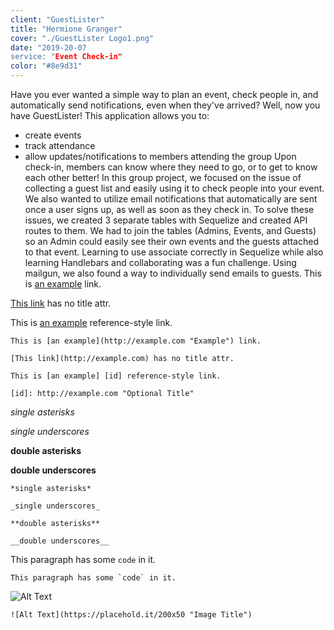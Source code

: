 ```yaml
---
client: "GuestLister"
title: "Hermione Granger"
cover: "./GuestLister Logo1.png"
date: "2019-20-07
service: "Event Check-in"
color: "#8e9d31"
---
```


Have you ever wanted a simple way to plan an event, check people in, and automatically send notifications, even when they've arrived? Well, now you have GuestLister!
This application allows you to:
* create events
* track attendance
* allow updates/notifications to members attending the group
Upon check-in, members can know where they need to go, or to get to know each other better!
In this group project, we focused on the issue of collecting a guest list and easily using it to check people into your event. We also wanted to utilize email notifications that automatically are sent once a user signs up, as well as soon as they check in.
To solve these issues, we created 3 separate tables with Sequelize and created API routes to them. We had to join the tables (Admins, Events, and Guests) so an Admin could easily see their own events and the guests attached to that event. Learning to use associate correctly in Sequelize while also learning Handlebars and collaborating was a fun challenge. Using mailgun, we also found a way to individually send emails to guests.
This is [an example](http://example.com "Example") link.

[This link](http://example.com) has no title attr.

This is [an example][id] reference-style link.

[id]: http://example.com "Optional Title"

    This is [an example](http://example.com "Example") link.

    [This link](http://example.com) has no title attr.

    This is [an example] [id] reference-style link.

    [id]: http://example.com "Optional Title"

_single asterisks_

_single underscores_

**double asterisks**

**double underscores**

    *single asterisks*

    _single underscores_

    **double asterisks**

    __double underscores__

This paragraph has some `code` in it.

    This paragraph has some `code` in it.

![Alt Text](https://placehold.it/200x50 "Image Title")

    ![Alt Text](https://placehold.it/200x50 "Image Title")
